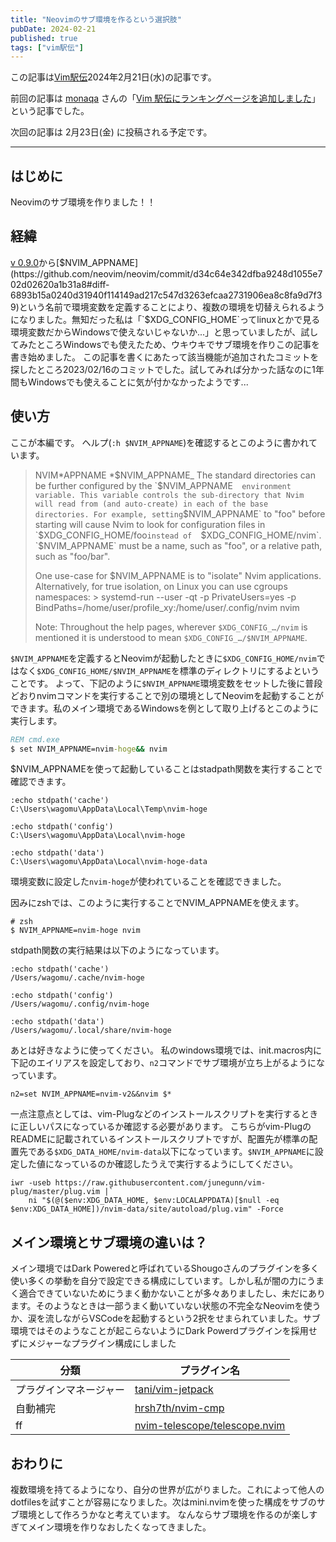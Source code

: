 ```yaml
---
title: "Neovimのサブ環境を作るという選択肢"
pubDate: 2024-02-21
published: true
tags: ["vim駅伝"]
---
```


この記事は[Vim駅伝](https://vim-jp.org/ekiden/)2024年2月21日(水)の記事です。

前回の記事は [monaqa](https://github.com/monaqa) さんの「[Vim 駅伝にランキングページを追加しました](https://zenn.dev/vim_jp/articles/2024-02-19-vim-ekiden-add-ranking)」という記事でした。

次回の記事は 2月23日(金) に投稿される予定です。

---

## はじめに

Neovimのサブ環境を作りました！！

## 経緯

[v 0.9.0](https://github.com/neovim/neovim/releases/tag/v0.9.0)から[$NVIM_APPNAME](https://github.com/neovim/neovim/commit/d34c64e342dfba9248d1055e702d02620a1b31a8#diff-6893b15a0240d31940f114149ad217c547d3263efcaa2731906ea8c8fa9d7f39)という名前で環境変数を定義することにより、複数の環境を切替えられるようになりました。無知だった私は「`$XDG_CONFIG_HOME`ってlinuxとかで見る環境変数だからWindowsで使えないじゃないか...」と思っていましたが、試してみたところWindowsでも使えたため、ウキウキでサブ環境を作りこの記事を書き始めました。
この記事を書くにあたって該当機能が追加されたコミットを探したところ2023/02/16のコミットでした。試してみれば分かった話なのに1年間もWindowsでも使えることに気が付かなかったようです...

## 使い方

ここが本編です。
ヘルプ(`:h $NVIM_APPNAME`)を確認するとこのように書かれています。

> NVIM*APPNAME *$NVIM_APPNAME_
> The standard directories can be further configured by the `$NVIM_APPNAME` 
environment variable. This variable controls the sub-directory that Nvim will
read from (and auto-create) in each of the base directories. For example,
setting`$NVIM_APPNAME` to "foo" before starting will cause Nvim to look for
> configuration files in `$XDG_CONFIG_HOME/foo`instead of  `$XDG_CONFIG_HOME/nvim`. `$NVIM_APPNAME` must be a name, such as "foo", or a
> relative path, such as "foo/bar".
>
> One use-case for $NVIM_APPNAME is to "isolate" Nvim applications.
> Alternatively, for true isolation, on Linux you can use cgroups namespaces: >
>  systemd-run --user -qt -p PrivateUsers=yes -p BindPaths=/home/user/profile_xy:/home/user/.config/nvim nvim
>
> Note: Throughout the help pages, wherever `$XDG_CONFIG_…/nvim` is mentioned it
> is understood to mean `$XDG_CONFIG_…/$NVIM_APPNAME`.

`$NVIM_APPNAME`を定義するとNeovimが起動したときに`$XDG_CONFIG_HOME/nvim`ではなく`$XDG_CONFIG_HOME/$NVIM_APPNAME`を標準のディレクトリにするよということです。
よって、下記のように`$NVIM_APPNAME`環境変数をセットした後に普段どおりnvimコマンドを実行することで別の環境としてNeovimを起動することができます。私のメイン環境であるWindowsを例として取り上げるとこのように実行します。

```cmd
REM cmd.exe
$ set NVIM_APPNAME=nvim-hoge&& nvim
```

$NVIM_APPNAMEを使って起動していることはstadpath関数を実行することで確認できます。

```
:echo stdpath('cache')
C:\Users\wagomu\AppData\Local\Temp\nvim-hoge

:echo stdpath('config')
C:\Users\wagomu\AppData\Local\nvim-hoge

:echo stdpath('data')
C:\Users\wagomu\AppData\Local\nvim-hoge-data
```

環境変数に設定した`nvim-hoge`が使われていることを確認できました。

因みにzshでは、このように実行することでNVIM_APPNAMEを使えます。

```shell
# zsh
$ NVIM_APPNAME=nvim-hoge nvim
```

stdpath関数の実行結果は以下のようになっています。

```
:echo stdpath('cache')
/Users/wagomu/.cache/nvim-hoge

:echo stdpath('config')
/Users/wagomu/.config/nvim-hoge

:echo stdpath('data')
/Users/wagomu/.local/share/nvim-hoge
```

あとは好きなように使ってください。
私のwindows環境では、init.macros内に下記のエイリアスを設定しており、`n2`コマンドでサブ環境が立ち上がるようになっています。

```
n2=set NVIM_APPNAME=nvim-v2&&nvim $*
```

一点注意点としては、vim-Plugなどのインストールスクリプトを実行するときに正しいパスになっているか確認する必要があります。
こちらがvim-PlugのREADMEに記載されているインストールスクリプトですが、配置先が標準の配置先である`$XDG_DATA_HOME/nvim-data`以下になっています。`$NVIM_APPNAME`に設定した値になっているのか確認したうえで実行するようにしてください。

```
iwr -useb https://raw.githubusercontent.com/junegunn/vim-plug/master/plug.vim |`
    ni "$(@($env:XDG_DATA_HOME, $env:LOCALAPPDATA)[$null -eq $env:XDG_DATA_HOME])/nvim-data/site/autoload/plug.vim" -Force
```

## メイン環境とサブ環境の違いは？

メイン環境ではDark Poweredと呼ばれているShougoさんのプラグインを多く使い多くの挙動を自分で設定できる構成にしています。しかし私が闇の力にうまく適合できていないためにうまく動かないことが多々ありましたし、未だにあります。そのようなときは一部うまく動いていない状態の不完全なNeovimを使うか、涙を流しながらVSCodeを起動するという2択をせまられていました。サブ環境ではそのようなことが起こらないようにDark Powerdプラグインを採用せずにメジャーなプラグイン構成にしました

| **分類**               | **プラグイン名**                                                                  |
| ---------------------- | --------------------------------------------------------------------------------- |
| プラグインマネージャー | [tani/vim-jetpack](https://github.com/tani/vim-jetpack)                           |
| 自動補完               | [hrsh7th/nvim-cmp](https://github.com/hrsh7th/nvim-cmp)                           |
| ff                     | [nvim-telescope/telescope.nvim](https://github.com/nvim-telescope/telescope.nvim) |

## おわりに

複数環境を持てるようになり、自分の世界が広がりました。これによって他人のdotfilesを試すことが容易になりました。次はmini.nvimを使った構成をサブのサブ環境として作ろうかなと考えています。 なんならサブ環境を作るのが楽しすぎてメイン環境を作りなおしたくなってきました。
